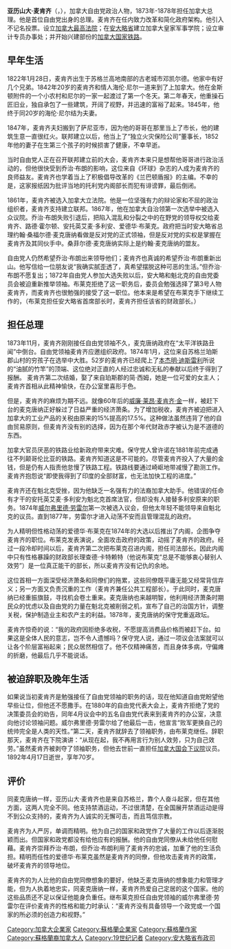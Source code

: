 {{Infobox President
|name= 亚历山大·麦肯齐 <br> Alexander Mackenzie
|image= Alexander Mackenzie portrait.jpg
|office= [[加拿大总理|加拿大总理]]
|term_start= 1873年11月7日
|term_end= 1878年10月8日
| predecessor =[[约翰·亚历山大·麦克唐纳|约翰·亚历山大·麦克唐纳]]
| successor = 约翰·亚历山大·麦克唐纳
|birth_date = {{birth date|1822|1|28}}
|birth_place={{UK}}[[苏格兰|苏格兰]]{{le|羅澤雷特|Logierait|}}
|death_date={{death date and age|df=y|1892|4|17|1822|1|28}}
|death_place=[[File:Canadian_Red_Ensign_(1868-1921).svg|23px]] [[加拿大|加拿大]][[多倫多|多倫多]]
|resting_place=[[安大略省|安大略省]]{{link-en|薩尼亞市湖景公墓|Lakeview cemetery, Sarnia}}
|profession= 建筑承包商，政客
|party= [[加拿大自由党|加拿大自由党]]
}}

'''亚历山大·麦肯齐'''（{{lang|en|Alexander Mackenzie}}，{{bd|1822年|1月28日|1892年|4月17日|catIdx=M}}），加拿大自由党政治人物，1873年-1878年担任加拿大总理。他是首位自由党出身的总理。麦肯齐在任内致力改革和简化政府架构。他引入不记名投票。设立[[加拿大最高法院|加拿大最高法院]]；在[[安大略省|安大略省]]建立加拿大皇家军事学院；设立审计专员办事处；并开始兴建部份的[[加拿大国家铁路|加拿大国家铁路]]。

== 早年生活 ==
1822年1月28日，麦肯齐出生于苏格兰高地南部的古老城市邓凯尔德。他家中有好几个兄弟。1842年20岁的麦肯齐和情人海伦·尼尔一道来到了上加拿大。他在金斯顿附件的一个小农村和尼尔的一家一起渡过了第一个冬天。第二年春天，他重操石匠旧业，独自承包了一些建筑，开阔了视野，并迅速的富裕了起来。1845年，他终于同20岁的海伦·尼尔结为夫妻。

1847年，麦肯齐夫妇搬到了萨尼亚市，因为他的哥哥在那里当上了市长，他的建筑生意一直很红火。联邦建立以后，他当上了“独立火灾保险公司”董事长，1852年他的妻子在生第三个孩子的时候损害了健康，不幸早逝。

当时自由党人正在召开联邦建立前的大会，麦肯齐本来只是想帮他哥哥进行政治活动的，但他很快受到乔治·布朗的影响，这位来自《环球》杂志的人成为麦肯齐的良师益友。麦肯齐也学着当上了积极倡导改革的《兰巴顿盾报》的主编。不幸的是，这家报纸因为批评当地的托利党内阁部长而犯有诽谤罪，最后倒闭。

1861年，麦肯齐被选入加拿大立法院。他是一位坚强有力的辩论家和不屈的政治组织者，麦肯齐支持建立联邦。1867年，他在加拿大自治领第一次选举中被选入众议院。乔治·布朗失败引退后，把陷入混乱和分裂之中的在野党的领导权交给麦肯齐、路德·霍尔顿、安托英艾麦·多利安、爱德华·布莱克。政府把当时安大略省总理约翰·桑福尔德·麦克唐纳看做是反对党的正式领袖，但是反对党的实权是掌握在麦肯齐及其同伙手中。桑菲尔德·麦克唐纳实际上是约翰·麦克唐纳的盟友。

自由党人仍然希望乔治·布朗出来领导他们；麦肯齐也真诚的希望乔治·布朗重新出山。他写信给一位朋友说“我确实腻歪透了，真希望摆脱这种可恶的生活。”但乔治·布朗不愿复出；1872年自由党人参加大选失败以后，安大略和魁北克的自由党委员会被迫重新推举领袖。布莱克拒绝了这一职务后，委员会勉强选择了第3号人物麦肯齐，而麦肯齐也很勉强的接受了这一职位。他本来是希望在布莱克手下继续工作的，（布莱克担任安大略省首席部长时，麦肯齐担任该省的财政部长。）

== 担任总理 ==
1873年11月，麦肯齐刚刚接任自由党领袖不久，麦克唐纳政府在“太平洋铁路丑闻”中倒台。自由党领袖麦肯齐应邀组织政府。1874年1月，这位来自苏格兰珀斯郡山村的穷孩子在选举中大胜。52岁的麦肯齐已经爬上了[[本杰明·迪斯雷利|本杰明·迪斯雷利]]所说的“油腻的竹竿”的顶端、这位绝对正直的人经过忠诚和无私的奉献以后终于得到了报酬。 麦肯齐第二次结婚，娶了来自珀斯郡的简·西姆，她是一位可爱的女主人；麦肯齐首相从此精神愉快，在办公室里喜形于色。

但是，麦肯齐的麻烦为期不远。就像60年后的[[威廉·莱昂·麦肯齐·金|威廉·莱昂·麦肯齐·金]]一样，被赶下台的麦克唐纳正好躲过了日益严重的经济萧条。为了增加税收，麦肯齐被迫把进入加拿大的工业产品的关税由原来的15%提高的17.5%。这种做法虽然违背了他的自由贸易原则，但麦肯齐没有别的选择，因为在那个年代财政赤字被认为是不道德的东西。

加拿大官员厌恶的铁路业给新政府带来灾难。保守党人曾许诺在1881年前完成通往不列颠哥伦比亚的铁路。麦肯齐知道这是不可能的。尽管麦肯齐投入了大量的金钱，但是仍有人指责他怠慢了铁路工程。铁路线要通过崎岖地带减慢了勘测工作。麦肯齐抱怨说“即使我得到了印度的全部财富，也无法加快工程的进度。”

麦肯齐还在魁北克受挫，因为他缺乏一名强有力的法裔加拿大助手。他错误的任命有才干的安托英艾麦·多利安为魁北克首席法官，但却没有人接替多利安原来的职务。1874年[[威尔弗里德·劳雷尔|威尔弗里德·劳雷尔]]第一次被选入议会，但他太年轻不能领导来自魁北克的议员。直到1877年，劳雷尔才进入动荡不安而且管理混乱的政府。

为人精明但性格动荡的爱德华·布莱克在1874年的大选以后推出了内阁，企图争夺麦肯齐的职位。布莱克发表演说，全面攻击政府的政策，动摇了麦肯齐的政府。经过一段冷却时间以后，麦肯齐第二次把布莱克召进内阁，担任司法部长。因此内阁中只有性格暴躁的财政部长理查德·卡特赖特（他说布莱克“总是不能够衷心替别人效劳”）是一位真正能干的部长，所以麦肯齐没有记仇的余地。

这位首相一方面深受经济萧条和同僚们的拖累，这些同僚既平庸无能又经常背信弃义；另一方面又负责沉重的工作（麦肯齐兼任公共工程部长）。于此同时，麦克唐纳已经重振旗鼓，寻找机会卷土重来。麦克唐纳也来越明智，他利用经济萧条时期民众的忧虑以及自由党的力量在魁北克被削弱之机，宣布了自己的治国方针，调整关税，保护制造业主和农产主的利益。1878年，麦克唐纳的保守党重返政坛。

麦肯齐惊奇的说：“我的政府因拒绝多收税，不愿提高消费品价格而被赶下台。如果这是全体人民的意志，岂不令人遗憾吗？保守党人说，通过一项议会法案就可以让各个阶层富裕起来；民众居然相信了。他不仅精神痛苦，而且身体多病，守偏瘫的折磨，他最后几乎不能说话。

== 被迫辞职及晚年生活 ==
如果说当初麦肯齐是勉强接任了自由党领袖的职务的话，现在他知道自由党盼望他早些让位，但他还不愿撒手。在1880年的自由党代表大会上，麦肯齐拒绝了党的决策委员会的劝告，同年4月议会中的五名自由党代表来到麦肯齐的办公室，决意向他讨论领袖问题。威尔弗里德·劳雷尔给了他最后一击，他宣言“败军更换自己的统帅完全是人类的天性。”第二天，麦肯齐就辞去了领袖职务，由布莱克继任。辞职那天，麦肯齐在下院演讲：“从现在起，我不再用言行为别人效劳，只为自己效劳。”虽然麦肯齐被剥夺了领袖职务，但他去世前一直担任[[加拿大国会下议院|加拿大国会下议院]]议员。1892年4月17日逝世，享年70岁。

== 评价 ==
同麦克唐纳一样，亚历山大·麦肯齐也是来自苏格兰，靠个人奋斗起家，但在其他方面，这两人完全不同。他支持禁酒运动，不过很清楚，在全国展开禁酒运动是得不到公众支持的，麦肯齐为人诚实的无懈可击，而且笃信宗教。

麦肯齐为人严厉，单调而精明。他为自己的国家和政党作了大量的工作以后逐渐脱颖而出。但国家和政党都没有给他应有的报酬。他的自由党同僚从未给他任何慰藉。麦肯齐崇拜乔治·布朗，但乔治·布朗利用了麦肯齐的忠诚，加重了他的生活负担。精明而任性的爱德华·布莱克虽然是麦肯齐的同僚，但他攻击麦肯齐的政策，破坏麦肯齐的领导地位。

麦肯齐的为人比他的自由党同僚想象的要好，他缺乏麦克唐纳的想象能力和管理才能，但为人执着地忠实，同麦克唐纳一样，麦肯齐热爱自己定居的这个国家。他的这些品质还不足以保证他能身负重任。继布莱克担任自由党领袖的威尔弗里德·劳雷尔在评价麦肯齐的性格和能力时承认：“麦肯齐没有具备领导一个政党或一个国家的所必须的创造力和视野。”

{{加拿大總理|Mackenzie, Alexander}}
{{Authority control}}
{{DEFAULTSORT:Mackenzie, Alexander}}
[[Category:加拿大企業家|Category:加拿大企業家]]
[[Category:蘇格蘭企業家|Category:蘇格蘭企業家]]
[[Category:蘇格蘭作家|Category:蘇格蘭作家]]
[[Category:蘇格蘭裔加拿大人|Category:蘇格蘭裔加拿大人]]
[[Category:19世纪记者|Category:19世纪记者]]
[[Category:安大略省布政司|Category:安大略省布政司]]